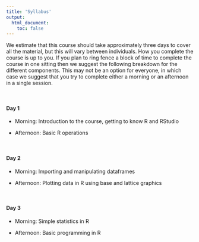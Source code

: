 ```yaml
---
title: 'Syllabus'
output: 
  html_document:
    toc: false
---
```


We estimate that this course should take approximately three days to cover all the material, but this will vary between individuals. How you complete the course is up to you. If you plan to ring fence a block of time to complete the course in one sitting then we suggest the following breakdown for the different components. This may not be an option for everyone, in which case we suggest that you try to complete either a morning or an afternoon in a single session. 

\  

#### Day 1

  - Morning: Introduction to the course, getting to know R and RStudio

  - Afternoon: Basic R operations

\  

#### Day 2

  - Morning: Importing and manipulating dataframes

  - Afternoon: Plotting data in R using base and lattice graphics

\  

#### Day 3

  - Morning: Simple statistics in R

  - Afternoon: Basic programming in R 